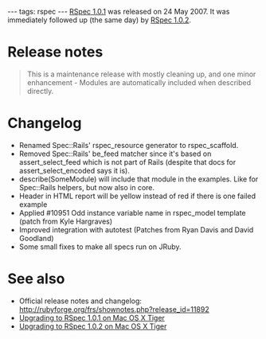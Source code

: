 ---
tags: rspec
---
[[RSpec 1.0.1]] was released on 24 May 2007. It was immediately followed up (the same day) by [[RSpec 1.0.2]].

= Release notes =

<blockquote>This is a maintenance release with mostly cleaning up, and one minor enhancement - Modules are automatically included when described directly.</blockquote>

= Changelog =

* Renamed Spec::Rails' rspec_resource generator to rspec_scaffold.
* Removed Spec::Rails' be_feed matcher since it's based on assert_select_feed which is not part of Rails (despite that docs for assert_select_encoded says it is).
* describe(SomeModule) will include that module in the examples. Like for Spec::Rails helpers, but now also in core.
* Header in HTML report will be yellow instead of red if there is one failed example
* Applied #10951 Odd instance variable name in rspec_model template (patch from Kyle Hargraves)
* Improved integration with autotest (Patches from Ryan Davis and David Goodland)
* Some small fixes to make all specs run on JRuby.

= See also =

* Official release notes and changelog: http://rubyforge.org/frs/shownotes.php?release_id=11892
* [[Upgrading to RSpec 1.0.1 on Mac OS X Tiger]]
* [[Upgrading to RSpec 1.0.2 on Mac OS X Tiger]]
